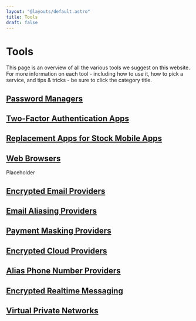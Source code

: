 ```yaml
---
layout: "@layouts/default.astro"
title: Tools
draft: false
---
```




# Tools

This page is an overview of all the various tools we suggest on this website. For more information on each tool - including how to use it, how to pick a service, and tips & tricks - be sure to click the category title.

<Section>

## [Password Managers](/guides/most-important/passwords)

</Section>

<ProsAndCons data={data} headingLevel={4} />

<Section>

## [Two-Factor Authentication Apps](/guides/most-important/mfa)

</Section>

<ProsAndCons data={data2} headingLevel={4} />

<Section>

## [Replacement Apps for Stock Mobile Apps](/guides/most-important/mobile-apps)

</Section>

<Criterias data={data3} direction="col" />

<Section>

## [Web Browsers](/guides/most-important/browser)

</Section>

Placeholder

<Section>

## [Encrypted Email Providers](/guides/moderately-important/email)

</Section>

<ProsAndCons data={data4} headingLevel={4} />

<Section>

## [Email Aliasing Providers](/guides/moderately-important/email-aliasing)

</Section>

<Plans data={data5} />

<Section>

## [Payment Masking Providers](/guides/moderately-important/payments)

</Section>

<Criterias data={data6} />

<Section>

## [Encrypted Cloud Providers](/guides/moderately-important/backups#privacy-respecting-cloud-backups)

</Section>

<ProsAndCons data={data7} headingLevel={4} />

<Section>

## [Alias Phone Number Providers](/guides/less-important/voip)

</Section>

<ProsAndCons data={data8} headingLevel={4} />

<Section>

## [Encrypted Realtime Messaging](/guides/less-important/messaging)

</Section>

<ProsAndCons data={data9} headingLevel={4} />

<Section>

## [Virtual Private Networks](/guides/less-important/vpns)

</Section>

<ProsAndCons data={data10} headingLevel={4} />